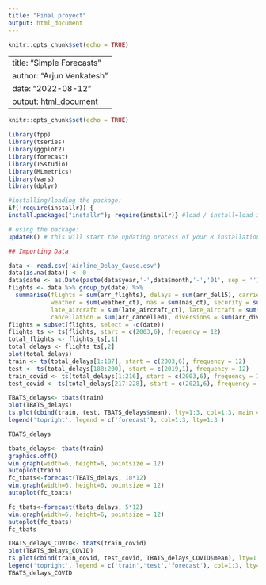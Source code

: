 ---
title: "Final proyect"
output: html_document
---

```{r setup, include=FALSE}
knitr::opts_chunk$set(echo = TRUE)
```

---
title: "Simple Forecasts"
author: "Arjun Venkatesh"
date: "2022-08-12"
output: html_document
---

```{r setup, include=FALSE}
knitr::opts_chunk$set(echo = TRUE)
```

```{r, message=FALSE}
library(fpp)
library(tseries)
library(ggplot2)
library(forecast)
library(TSstudio)
library(MLmetrics)
library(vars)
library(dplyr)
```
```{r}
#installing/loading the package:
if(!require(installr)) {
install.packages("installr"); require(installr)} #load / install+load installr

# using the package:
updateR() # this will start the updating process of your R installation.  It will check for newer versions, and if one is available, will guide you through the decisions you'd need to make.

## Importing Data

```
```{r cars}
data <- read.csv('Airline_Delay_Cause.csv')
data[is.na(data)] <- 0
data$date <- as.Date(paste(data$year,'-',data$month,'-','01', sep = ''))
flights <- data %>% group_by(date) %>%
  summarise(flights = sum(arr_flights), delays = sum(arr_del15), carrier = sum(carrier_ct),
            weather = sum(weather_ct), nas = sum(nas_ct), security = sum(security_ct), 
            late_aircraft = sum(late_aircraft_ct), late_aircraft = sum(late_aircraft_ct),
            cancellation = sum(arr_cancelled), diversions = sum(arr_diverted))
flights = subset(flights, select = -c(date))
flights_ts <- ts(flights, start = c(2003,6), frequency = 12)
total_flights <- flights_ts[,1]
total_delays <- flights_ts[,2]
plot(total_delays)
train <- ts(total_delays[1:187], start = c(2003,6), frequency = 12)
test <- ts(total_delays[188:200], start = c(2019,1), frequency = 12)
train_covid <- ts(total_delays[1:216], start = c(2003,6), frequency = 12)
test_covid <- ts(total_delays[217:228], start = c(2021,6), frequency = 12)
```
```{r}
TBATS_delays<- tbats(train)
plot(TBATS_delays)
ts.plot(cbind(train, test, TBATS_delays$mean), lty=1:3, col=1:3, main = 'TBATS')
legend('topright', legend = c('forecast'), col=1:3, lty=1:3 )

TBATS_delays


```
```{r}
tbats_delays<- tbats(train)
graphics.off()
win.graph(width=6, height=6, pointsize = 12)
autoplot(train)
fc_tbats<-forecast(TBATS_delays, 10*12)
win.graph(width=6, height=6, pointsize = 12)
autoplot(fc_tbats)
```
```{r}

fc_tbats<-forecast(tbats_delays, 5*12)
win.graph(width=6, height=6, pointsize = 12)
autoplot(fc_tbats)
fc_tbats
```
```{r}
TBATS_delays_COVID<- tbats(train_covid)
plot(TBATS_delays_COVID)
ts.plot(cbind(train_covid, test_covid, TBATS_delays_COVID$mean), lty=1:3, col=1:3, main = 'TBATS_COVID')
legend('topright', legend = c('train','test','forecast'), col=1:3, lty=1:3 )
TBATS_delays_COVID

```